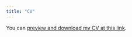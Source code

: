 ```yaml
---
title: "CV"
---
```


You can [preview and download my CV at this link](https://uwlax-my.sharepoint.com/:b:/g/personal/delzinga_uwlax_edu/EXiyN7GPq5VFkj2vWVB7Au4Be_JS5rErk8wx6Du74tYXGA?e=XqXp1h). 